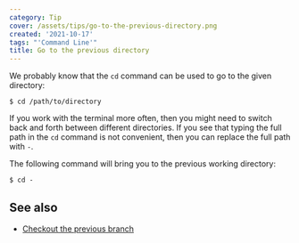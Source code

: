 ```yaml
---
category: Tip
cover: /assets/tips/go-to-the-previous-directory.png
created: '2021-10-17'
tags: "'Command Line'"
title: Go to the previous directory
---
```


We probably know that the `cd` command can be used to go to the given directory:

```shell
$ cd /path/to/directory
```

If you work with the terminal more often, then you might need to switch back and forth between different directories. If you see that typing the full path in the `cd` command is not convenient, then you can replace the full path with `-`.

The following command will bring you to the previous working directory:

```shell
$ cd -
```

## See also

-   [Checkout the previous branch](https://phuoc.ng/collection/tips/checkout-the-previous-branch/)

